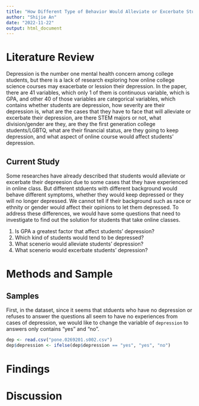 ```yaml
---
title: "How Different Type of Behavior Would Alleviate or Excerbate Students Depression"
author: "Shijie An"
date: "2022-11-22"
output: html_document
---
```


# Literature Review
Depression is the number one mental health concern among college students, but there is a lack of research exploring how online college science courses may exacerbate or lession their depression. In the paper, there are 41 variables, which only 1 of them is continuous variable, which is GPA, and other 40 of those variables are categorical variables, which contains whether students are depression, how severity are their depression is, what are the cases that they have to face that will alleviate or excerbate their depression, are there STEM majors or not, what division/gender are they, are they the first generation college students/LGBTQ, what are their financial status, are they going to keep depression, and what aspect of online course would affect students' depression.

## Current Study

Some researches have already described that students would alleviate or excerbate their depreesion due to some cases that they have experienced in online class. But different stduents with different background would behave different symptoms, whether they would keep depressed or they will no longer depressed. We cannot tell if their background such as race or ethnity or gender would affect their opinions to let them depressed. To address these differences, we would have some questions that need to investigate to find out the solution for students that take online classes. 

1. Is GPA a greatest factor that affect students' depression? 
2. Which kind of students would tend to be depressed? 
3. What scenerio would alleviate students' depression? 
4. What scenerio would excerbate students' depression? 



# Methods and Sample

## Samples
First, in the dataset, since it seems that stduents who have no depression or refuses to answer the questions all seem to have no experiences from cases of depression, we would like to change the variable of `depression` to answers only contains "yes" and "no". 
```r
dep <- read.csv("pone.0269201.s002.csv")
dep$depression <- ifelse(dep$depression == "yes", "yes", "no")
```








# Findings









# Discussion







